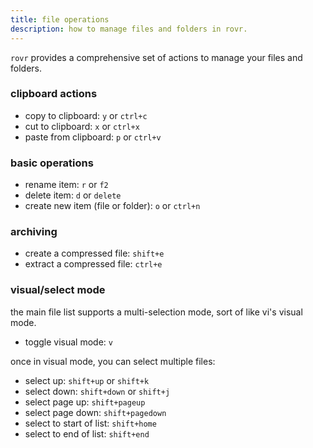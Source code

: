 ```yaml
---
title: file operations
description: how to manage files and folders in rovr.
---
```


`rovr` provides a comprehensive set of actions to manage your files and folders.

### clipboard actions

- copy to clipboard: `y` or `ctrl+c`
- cut to clipboard: `x` or `ctrl+x`
- paste from clipboard: `p` or `ctrl+v`

### basic operations

- rename item: `r` or `f2`
- delete item: `d` or `delete`
- create new item (file or folder): `o` or `ctrl+n`

### archiving

- create a compressed file: `shift+e`
- extract a compressed file: `ctrl+e`

### visual/select mode

the main file list supports a multi-selection mode, sort of like vi's visual mode.

- toggle visual mode: `v`

once in visual mode, you can select multiple files:

- select up: `shift+up` or `shift+k`
- select down: `shift+down` or `shift+j`
- select page up: `shift+pageup`
- select page down: `shift+pagedown`
- select to start of list: `shift+home`
- select to end of list: `shift+end`
